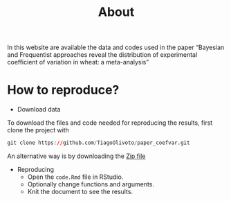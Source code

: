 % About
In this website are available the data and codes used in the paper "Bayesian and Frequentist approaches reveal the distribution of experimental coefficient of variation in wheat: a meta-analysis"


# How to reproduce? {-}

* Download data

To download the files and code needed for reproducing the results, first clone the project with

```r
git clone https://github.com/TiagoOlivoto/paper_coefvar.git
```


An alternative way is by downloading the [Zip file](https://github.com/TiagoOlivoto/paper_coefvar/archive/refs/heads/main.zip)

* Reproducing
   - Open the `code.Rmd` file in RStudio.
   - Optionally change functions and arguments.
   - Knit the document to see the results.
